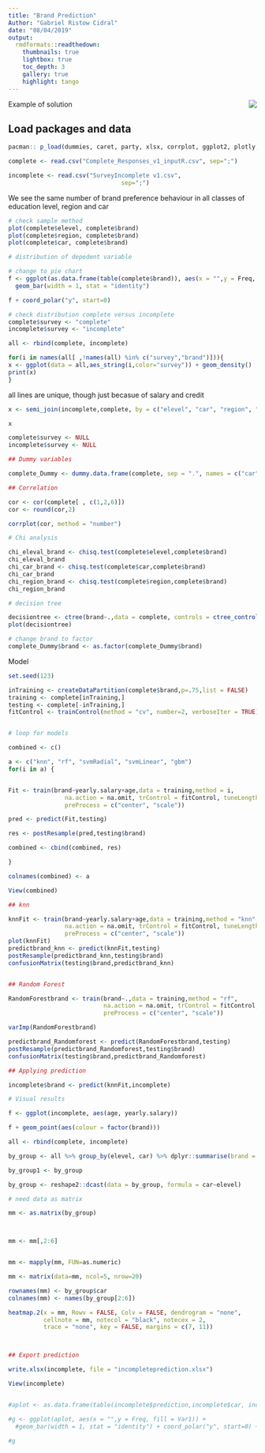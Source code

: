 ```yaml
---
title: "Brand Prediction"
Author: "Gabriel Ristow Cidral"
date: "08/04/2019"
output:
  rmdformats::readthedown:
    thumbnails: true
    lightbox: true
    toc_depth: 3
    gallery: true
    highlight: tango
---
```


<img style="float: right;" src="https://media.timtul.com/media/network22/ubiqum.png">

Example of solution

## Load packages and data

```r
pacman:: p_load(dummies, caret, party, xlsx, corrplot, ggplot2, plotly, gplots, reshape2, dplyr)

complete <- read.csv("Complete_Responses_v1_inputR.csv", sep=";")

incomplete <- read.csv("SurveyIncomplete v1.csv", 
                                sep=";")
```

We see the same number of brand preference behaviour in all classes of education level, region and car

```r


# check sample method
plot(complete$elevel, complete$brand)
plot(complete$region, complete$brand)
plot(complete$car, complete$brand)

# distribution of depedent variable

# change to pie chart
f <- ggplot(as.data.frame(table(complete$brand)), aes(x = "",y = Freq, fill = Var1)) + 
  geom_bar(width = 1, stat = "identity")

f + coord_polar("y", start=0)

# check distribution complete versus incomplete 
complete$survey <- "complete"
incomplete$survey <- "incomplete"

all <- rbind(complete, incomplete)

for(i in names(all[ ,!names(all) %in% c("survey","brand")])){
x <- ggplot(data = all,aes_string(i,color="survey")) + geom_density()
print(x)
}

```

all lines are unique, though just becasue of salary and credit

```r

x <- semi_join(incomplete,complete, by = c("elevel", "car", "region", "age"))

x

```


```r

complete$survey <- NULL
incomplete$survey <- NULL

## Dummy variables

complete_Dummy <- dummy.data.frame(complete, sep = ".", names = c("car","elevel", "region"))

## Correlation 

cor <- cor(complete[ , c(1,2,6)])
cor <- round(cor,2)

corrplot(cor, method = "number")

# Chi analysis 

chi_eleval_brand <- chisq.test(complete$elevel,complete$brand)
chi_eleval_brand
chi_car_brand <- chisq.test(complete$car,complete$brand)
chi_car_brand
chi_region_brand <- chisq.test(complete$region,complete$brand)
chi_region_brand

# decision tree

decisiontree <- ctree(brand~.,data = complete, controls = ctree_control(maxdepth = 3))
plot(decisiontree)

# change brand to factor
complete_Dummy$brand <- as.factor(complete_Dummy$brand)

```

Model

```r


set.seed(123)

inTraining <- createDataPartition(complete$brand,p=.75,list = FALSE)
training <- complete[inTraining,]
testing <- complete[-inTraining,]
fitControl <- trainControl(method = "cv", number=2, verboseIter = TRUE)


# loop for models

combined <- c()

a <- c("knn", "rf", "svmRadial", "svmLinear", "gbm")
for(i in a) {


Fit <- train(brand~yearly.salary+age,data = training,method = i, 
                na.action = na.omit, trControl = fitControl, tuneLength = 5, 
                preProcess = c("center", "scale"))

pred <- predict(Fit,testing)

res <- postResample(pred,testing$brand)

combined <- cbind(combined, res) 

}

```

```r

colnames(combined) <- a

View(combined)

## knn

knnFit <- train(brand~yearly.salary+age,data = training,method = "knn", 
                na.action = na.omit, trControl = fitControl, tuneLength = 20, 
                preProcess = c("center", "scale"))
plot(knnFit)
predictbrand_knn <- predict(knnFit,testing)
postResample(predictbrand_knn,testing$brand)
confusionMatrix(testing$brand,predictbrand_knn)


## Random Forest

RandomForestbrand <- train(brand~.,data = training,method = "rf",
                           na.action = na.omit, trControl = fitControl, tuneLength = 1,
                           preProcess = c("center", "scale"))

varImp(RandomForestbrand)

predictbrand_Randomforest <- predict(RandomForestbrand,testing)
postResample(predictbrand_Randomforest,testing$brand)
confusionMatrix(testing$brand,predictbrand_Randomforest)

## Applying prediction

incomplete$brand <- predict(knnFit,incomplete)

# Visual results

f <- ggplot(incomplete, aes(age, yearly.salary))

f + geom_point(aes(colour = factor(brand)))

```

```r

all <- rbind(complete, incomplete)

by_group <- all %>% group_by(elevel, car) %>% dplyr::summarise(brand = sum(brand == "Acer"))

by_group1 <- by_group 

by_group <- reshape2::dcast(data = by_group, formula = car~elevel)

# need data as matrix

mm <- as.matrix(by_group)



mm <- mm[,2:6]


mm <- mapply(mm, FUN=as.numeric)

mm <- matrix(data=mm, ncol=5, nrow=20)

rownames(mm) <- by_group$car
colnames(mm) <- names(by_group[2:6])

heatmap.2(x = mm, Rowv = FALSE, Colv = FALSE, dendrogram = "none",
          cellnote = mm, notecol = "black", notecex = 2,
          trace = "none", key = FALSE, margins = c(7, 11))



## Export prediction

write.xlsx(incomplete, file = "incompleteprediction.xlsx")

View(incomplete)


#aplot <- as.data.frame(table(incomplete$prediction,incomplete$car, incomplete$elevel))

#g <- ggplot(aplot, aes(x = "",y = Freq, fill = Var1)) + 
  #geom_bar(width = 1, stat = "identity") + coord_polar("y", start=0) + facet_grid(.~Var2)

#g 


```


